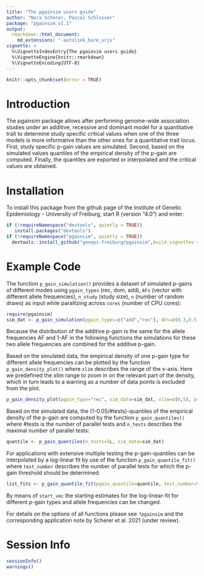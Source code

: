 ```yaml
---
title: "The pgainsim users guide"
author: "Nora Scherer, Pascal Schlosser"
package: "pgainsim v1.1"
output: 
  rmarkdown::html_document:
    md_extensions: "-autolink_bare_uris"
vignette: >
  %\VignetteIndexEntry{The pgainsim users guide}
  %\VignetteEngine{knitr::rmarkdown}
  %\VignetteEncoding{UTF-8}  
---
```


```r
knitr::opts_chunk$set(error = TRUE)
```

# Introduction

The pgainsim package allows after performing genome-wide association studies
under an additive, recessive and dominant model for a quantitative trait
to determine study specific critical values when one of the three models
is more informative than the other ones for a quantitative trait locus.
First, study specific p-gain values are simulated. Second, based on the
simulated values quantiles of the empirical density of the p-gain are computed.
Finally, the quantiles are exported or interpolated and the critical values are obtained.

# Installation

To install this package from the github page of the Institute of Genetic Epidemiology - University of Freiburg, start R (version "4.0") and enter:

```r
if (!requireNamespace("devtools", quietly = TRUE))
   install.packages("devtools")
if (!requireNamespace("pgainsim", quietly = TRUE))
  devtools::install_github("genepi-freiburg/pgainsim",build_vignettes = TRUE)
```

# Example Code

The function `p_gain_simulation()` provides a dataset of simulated p-gains of different modes
using `pgain_types` (rec, dom, add), `AFs` (vector with different allele frequencies),
`n_study` (study size), `n` (number of random draws) as input while parallizing across `cores` (number of CPU cores):

```r
require(pgainsim)
sim_dat <- p_gain_simulation(pgain_types=c("add","rec"), AFs=c(0.3,0.5,0.7,0.9), n=10000L, cores=1L)
```

Because the distribution of the additive p-gain is the same for the allele frequencies
AF and 1-AF in the following functions the simulations for these two allele frequencies
are combined for the additive p-gain.

Based on the simulated data, the empirical density of one p-gain type for different
allele frequencies can be plotted by the function `p_gain_density_plot()` where
`xlim` describes the range of the x-axis. Here we predefined the xlim range to zoom
in on the relevant part of the density, which in turn leads to a warning as a number
of data points is excluded from the plot.

```r
p_gain_density_plot(pgain_type="rec", sim_data=sim_dat, xlim=c(0,5), print_pdf=FALSE)
```

Based on the simulated data, the (1-0.05/#tests)-quantiles of the empirical density of the p-gain are
computed by the function `p_gain_quantiles()` where #tests is the number of parallel tests and
`n_tests` describes the maximal number of parallel tests:

```r
quantile <- p_gain_quantiles(n_tests=5L, sim_data=sim_dat)
```

For applications with extensive multiple testing the p-gain-quantiles can be interpolated
by a log-linear fit by use of the function `p_gain_quantile_fit()` where `test_number` describes
the number of parallel tests for which the p-gain threshold should be determined:

```r
list_fits <- p_gain_quantile_fit(pgain_quantile=quantile, test_number=50L, print_pdf=FALSE)
```

By means of `start_vec` the starting estimates for the log-linear-fit for different p-gain types
and allele frequencies can be changed.

For details on the options of all functions please see `?pgainsim` and the corresponding
application note by Scherer et al. 2021 (under review).

# Session Info
```r
sessionInfo()
warnings()
```
